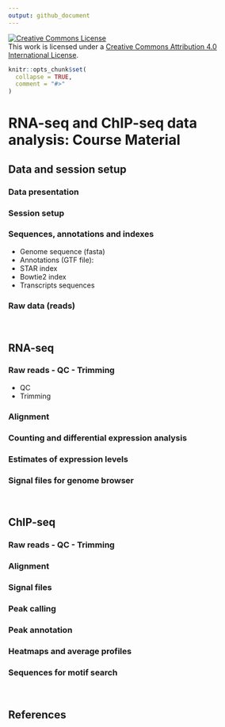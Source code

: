 ```yaml
---
output: github_document
---
```


<!-- README.md is generated from README.Rmd. Please edit that file -->

<a rel="license" href="http://creativecommons.org/licenses/by/4.0/"><img alt="Creative Commons License" style="border-width:0" src="https://i.creativecommons.org/l/by/4.0/88x31.png" /></a><br />This work is licensed under a <a rel="license" href="http://creativecommons.org/licenses/by/4.0/">Creative Commons Attribution 4.0 International License</a>.

```r
knitr::opts_chunk$set(
  collapse = TRUE,
  comment = "#>"
)
```
# RNA-seq and ChIP-seq data analysis: Course Material


## Data and session setup  

### Data presentation  

### Session setup  
### Sequences, annotations and indexes  

  - Genome sequence (fasta)  
  - Annotations (GTF file):  
  - STAR index  
  - Bowtie2 index  
  - Transcripts sequences  

### Raw data (reads)  
  
</br>
  
## RNA-seq  

### Raw reads - QC - Trimming  
  - QC  
  - Trimming  

### Alignment  

### Counting and differential expression analysis  

### Estimates of expression levels  

### Signal files for genome browser  
  
</br>
  
## ChIP-seq  

### Raw reads - QC - Trimming  

### Alignment  

### Signal files  

### Peak calling  

### Peak annotation  

### Heatmaps and average profiles  

### Sequences for motif search  
  
</br>
  
## References  



